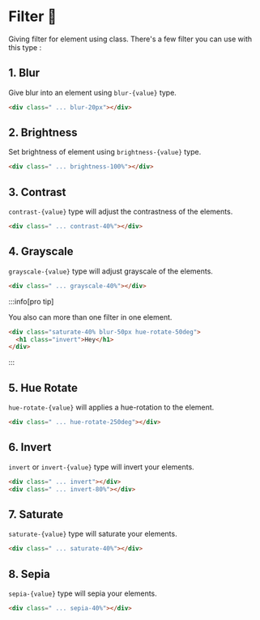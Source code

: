 
# Filter 📸

Giving filter for element using class. There's a few filter you can use with this type :

## 1. Blur

Give blur into an element using `blur-{value}` type.

```html title="html"
<div class=" ... blur-20px"></div>
```
## 2. Brightness

Set brightness of element using `brightness-{value}` type.

```html title="html"
<div class=" ... brightness-100%"></div>
```
## 3. Contrast

`contrast-{value}` type will adjust the contrastness of the elements.

```html title="html"
<div class=" ... contrast-40%"></div>
```
## 4. Grayscale
`grayscale-{value}` type will adjust grayscale of the elements.

```html title="html"
<div class=" ... grayscale-40%"></div>
```

:::info[pro tip]

You also can more than one filter in one element. 

```html title="html"
<div class="saturate-40% blur-50px hue-rotate-50deg">
  <h1 class="invert">Hey</h1>
</div>
```

:::

## 5. Hue Rotate

`hue-rotate-{value}` will applies a hue-rotation to the element.

```html title="html"
<div class=" ... hue-rotate-250deg"></div>
```

## 6. Invert

`invert` or `invert-{value}` type will invert your elements.

```html title="html"
<div class=" ... invert"></div>
<div class=" ... invert-80%"></div>
```

## 7. Saturate

`saturate-{value}` type will saturate your elements.

```html title="html"
<div class=" ... saturate-40%"></div>
```
## 8. Sepia

`sepia-{value}` type will sepia your elements.

```html title="html"
<div class=" ... sepia-40%"></div>
```


